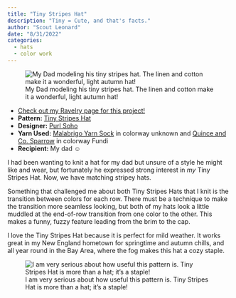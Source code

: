 ```yaml
---
title: "Tiny Stripes Hat"
description: "Tiny = Cute, and that's facts."
author: "Scout Leonard"
date: "8/31/2022"
categories:
  - hats
  - color work
---
```


![My Dad modeling his tiny stripes hat. The linen and cotton make it a wonderful, light autumn hat!](../figs/tiny_stripes_1.jpeg)

- [Check out my Ravelry page for this project!](https://www.ravelry.com/projects/scoutcleonard/tiny-stripes-hat-2)
-   **Pattern:** [Tiny Stripes Hat](https://www.purlsoho.com/create/2016/03/24/tiny-stripes-hat/)
-   **Designer:** [Purl Soho](https://www.ravelry.com/patterns/sources/purl-soho)
-   **Yarn Used:** [Malabrigo Yarn Sock](https://www.ravelry.com/yarns/library/malabrigo-yarn-sock) in colorway unknown and [Quince and Co. Sparrow](https://quinceandco.com/collections/yarn/products/sparrow-yarn-linen) in colorway Fundi
-   **Recipient:** My dad ☺️

I had been wanting to knit a hat for my dad but unsure of a style he might like and wear, but fortunately he expressed strong interest in *my* Tiny Stripes Hat. Now, we have matching stripey hats.

Something that challenged me about both Tiny Stripes Hats that I knit is the transition between colors for each row. There must be a technique to make the transition more seamless looking, but both of my hats look a little muddled at the end-of-row transition from one color to the other. This makes a funny, fuzzy feature leading from the brim to the cap. 

I love the Tiny Stripes Hat because it is perfect for mild weather. It works great in my New England hometown for springtime and autumn chills, and all year round in the Bay Area, where the fog makes this hat a cozy staple.

![I am very serious about how useful this pattern is. Tiny Stripes Hat is more than a hat; it's a staple!](../figs/tiny_stripes_2.JPG)

